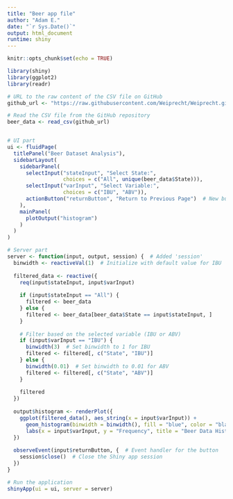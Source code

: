 ```yaml
---
title: "Beer app file"
author: "Adam E."
date: "`r Sys.Date()`"
output: html_document
runtime: shiny
---
```


```r
knitr::opts_chunk$set(echo = TRUE)
```


```r
library(shiny)
library(ggplot2)
library(readr)

# URL to the raw content of the CSV file on GitHub
github_url <- "https://raw.githubusercontent.com/Weiprecht/Weiprecht.github.io/main/Beer_folder/beer_updated.csv"

# Read the CSV file from the GitHub repository
beer_data <- read_csv(github_url)


# UI part
ui <- fluidPage(
  titlePanel("Beer Dataset Analysis"),
  sidebarLayout(
    sidebarPanel(
      selectInput("stateInput", "Select State:",
                  choices = c("All", unique(beer_data$State))),
      selectInput("varInput", "Select Variable:",
                  choices = c("IBU", "ABV")),
      actionButton("returnButton", "Return to Previous Page")  # New button
    ),
    mainPanel(
      plotOutput("histogram")
    )
  )
)

# Server part
server <- function(input, output, session) {  # Added 'session'
  binwidth <- reactiveVal(1)  # Initialize with default value for IBU
  
  filtered_data <- reactive({
    req(input$stateInput, input$varInput)
    
    if (input$stateInput == "All") {
      filtered <- beer_data
    } else {
      filtered <- beer_data[beer_data$State == input$stateInput, ]
    }
    
    # Filter based on the selected variable (IBU or ABV)
    if (input$varInput == "IBU") {
      binwidth(3)  # Set binwidth to 1 for IBU
      filtered <- filtered[, c("State", "IBU")]
    } else {
      binwidth(0.01)  # Set binwidth to 0.01 for ABV
      filtered <- filtered[, c("State", "ABV")]
    }
    
    filtered
  })
  
  output$histogram <- renderPlot({
    ggplot(filtered_data(), aes_string(x = input$varInput)) +
      geom_histogram(binwidth = binwidth(), fill = "blue", color = "black") +
      labs(x = input$varInput, y = "Frequency", title = "Beer Data Histogram")
  })
  
  observeEvent(input$returnButton, {  # Event handler for the button
    session$close()  # Close the Shiny app session
  })
}

# Run the application 
shinyApp(ui = ui, server = server)

```
